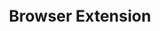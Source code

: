 ---
title: 'Browser Extension'
description: 'Embedding AI via a browser extension (e.g., Chrome)'
icon: ''

---